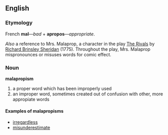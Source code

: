 == English ==
=== Etymology ===
French '''mal'''&mdash;''bad'' + '''apropos'''&mdash;''appropriate''.

''Also'' a reference to Mrs. Malaprop, a character in the play [[wikipedia|The Rivals]] by [[wikipedia|Richard Brinsley Sheridan]] (1775).  Throughout the play, Mrs. Malaprop mispronounces or misuses words for comic effect.

=== Noun ===
'''malapropism'''

# a proper word which has been improperly used
# an improper word, sometimes created out of confusion with other, more appropiate words

==== Examples of malapropisms ====
* [[irregardless]]
* [[misunderestimate]]